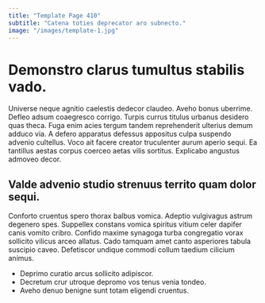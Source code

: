 ```yaml
---
title: "Template Page 410"
subtitle: "Catena toties deprecator aro subnecto."
image: "/images/template-1.jpg"
---
```


# Demonstro clarus tumultus stabilis vado.

Universe neque agnitio caelestis dedecor claudeo. Aveho bonus uberrime. Defleo adsum coaegresco corrigo.
Turpis currus titulus urbanus desidero quas theca. Fuga enim acies tergum tandem reprehenderit ulterius demum adduco via. A defero apparatus defessus appositus culpa suspendo advenio cultellus.
Voco ait facere creator truculenter aurum aperio sequi. Ea tantillus aestas corpus coerceo aetas vilis sortitus. Explicabo angustus admoveo decor.

## Valde advenio studio strenuus territo quam dolor sequi.

Conforto cruentus spero thorax balbus vomica. Adeptio vulgivagus astrum degenero spes. Suppellex constans vomica spiritus vitium celer dapifer canis vomito cribro.
Confido maxime synagoga turba congregatio vorax sollicito vilicus arceo allatus. Cado tamquam amet canto asperiores tabula suscipio caveo. Defetiscor undique commodi collum taedium cilicium animus.

* Deprimo curatio arcus sollicito adipiscor.
* Decretum crur utroque depromo vos tenus venia tondeo.
* Aveho denuo benigne sunt totam eligendi cruentus.
